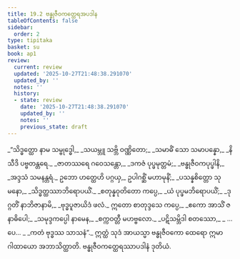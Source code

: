 ```yaml
---
title: 19.2 ဗန္ဓုဇီဝကတ္ထေရအပဒါန
tableOfContents: false
sidebar:
  order: 2
type: tipitaka
basket: su
book: ap1
review:
  current: review
  updated: '2025-10-27T21:48:38.291070'
  updated_by: ''
  notes: ''
  history:
  - state: review
    date: '2025-10-27T21:48:38.291070'
    updated_by: ''
    notes: ''
    previous_state: draft
---
```



<ReviewStatus review={frontmatter.review} showDetails={true} />

<HypothesisAnnotation frontmatter={frontmatter} />

<DynamicBreadcrumb />

<Division number="6" book="ap1" e="ch" v="20" p="213">

<Paragraph number="2588" type="verses" book="ap1">
_“သိဒ္ဓတ္ထော နာမ သမ္ဗုဒ္ဓေါ,_  
_သယမ္ဘူ သဗ္ဘိ ဝဏ္ဏိတော;_  
_သမာဓိံ သော သမာပန္နော,_  
_နိသီဒိ ပဗ္ဗတန္တရေ._  

</Paragraph>

</Division>
<Division number="7" book="ap1" e="ch" v="20" p="213">

<Paragraph number="2589" type="verses" book="ap1">
_ဇာတဿရေ ဂဝေသန္တော,_  
_ဒကဇံ ပုပ္ဖမုတ္တမံ;_  
_ဗန္ဓုဇီဝကပုပ္ဖါနိ,_  
_အဒ္ဒသံ သမနန္တရံ._  

</Paragraph>

</Division>
<Division number="8" book="ap1" e="ch" v="20" p="213">

<Paragraph number="2590" book="ap1">
ဥဘော ဟတ္ထေဟိ ပဂ္ဂယှ,_  
ဥပါဂစ္ဆိံ မဟာမုနိံ;_  
_ပသန္နစိတ္တော သုမနော,_  
_သိဒ္ဓတ္ထဿာဘိရောပယိံ._  

</Paragraph>

</Division>
<Division number="9" book="ap1" e="ch" v="20" p="213">

<Paragraph number="2591" type="verses" book="ap1">
_စတုန္နဝုတိတော ကပ္ပေ,_  
_ယံ ပုပ္ဖမဘိရောပယိံ;_  
_ဒုဂ္ဂတိံ နာဘိဇာနာမိ,_  
_ဗုဒ္ဓပူဇာယိဒံ ဖလံ._  

</Paragraph>

</Division>
<Division number="10" book="ap1" e="ch" v="20" p="214">

<Paragraph number="2592" type="verses" book="ap1">
ဣတော စာတုဒ္ဒသေ ကပ္ပေ,_  
_ဧကော အာသိံ ဇနာဓိပေါ;_  
_သမုဒ္ဒကပ္ပေါ နာမေန,_  
_စက္ကဝတ္တီ မဟဗ္ဗလော._  

</Paragraph>

</Division>
<Division number="11" book="ap1" e="ch" v="20" p="214">

<Paragraph number="2593" type="verses" book="ap1">
_ပဋိသမ္ဘိဒါ စတဿော,_  
_ …ပေ… _  
_ကတံ ဗုဒ္ဓဿ သာသနံ”._  

</Paragraph>

<Paragraph number="2594" book="ap1">
ဣတ္ထံ သုဒံ အာယသ္မာ ဗန္ဓုဇီဝကော ထေရော ဣမာ ဂါထာယော အဘာသိတ္ထာတိ.

</Paragraph>
</Division>

<Paragraph number="2595" type="center" book="ap1">
ဗန္ဓုဇီဝကတ္ထေရဿာပဒါနံ ဒုတိယံ.
</Paragraph>